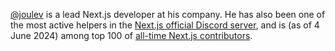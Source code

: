 [@joulev](https://github.com/joulev) is a lead Next.js developer at his company. He has also been one of the most active helpers in the [Next.js official Discord server](https://nextjs-forum.com), and is (as of 4 June 2024) among top 100 of [all-time Next.js contributors](https://github.com/vercel/next.js/graphs/contributors).
